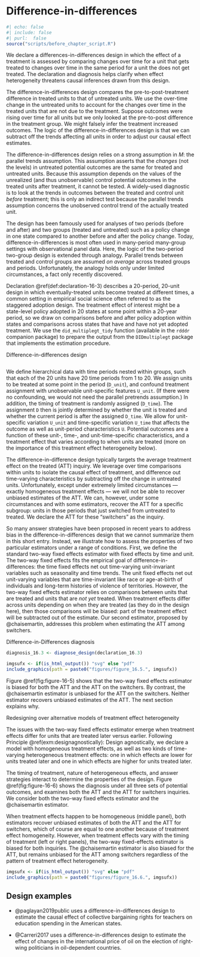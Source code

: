 # Difference-in-differences 


```r
#| echo: false
#| include: false
#| purl:  false
source("scripts/before_chapter_script.R")
```

:::: {.ddbox}
We declare a differences-in-differences design in which the effect of a treatment is assessed by comparing changes over time for a unit that gets treated to changes over time in the same period for a unit the does not get treated. The declaration and diagnosis helps clarify when effect heterogeneity threatens causal inferences drawn from this design.
::::

The difference-in-differences design compares the pre-to-post-treatment difference in treated units to that of untreated units. We use the over-time change in the untreated units to account for the changes over time in the treated units that are not due to the treatment. Suppose outcomes were rising over time for all units but we only looked at the pre-to-post difference in the treatment group. We might falsely infer the treatment increased outcomes. The logic of the difference-in-differences design is that we can subtract off the trends affecting all units in order to adjust our causal effect estimates.

The difference-in-differences design relies on a strong assumption in $M$: the parallel trends assumption. This assumption asserts that the *changes* (not the levels) in untreated potential outcomes are the same for treated and untreated units. Because this assumption depends on the values of the unrealized (and thus unobservable) control potential outcomes in the treated units after treatment, it cannot be tested. A widely-used diagnostic is to look at the trends in outcomes between the treated and control unit *before* treatment; this is only an indirect test because the parallel trends assumption concerns the unobserved control trend of the actually treated unit.

The design has been famously used for analyses of two periods (before and after) and two groups (treated and untreated) such as a policy change in one state compared to another before and after the policy change. Today, difference-in-differences is most often used in many-period many-group settings with observational panel data. Here, the logic of the two-period two-group design is extended through analogy. Parallel trends between treated and control groups are assumed *on average* across treated groups and periods. Unfortunately, the analogy holds only under limited circumstances, a fact only recently discovered. 

Declaration \@ref(def:declaration-16-3) describes a 20-period, 20-unit design in which eventually-treated units become treated at different times, a common setting in empirical social science often referred to as the staggered adoption design. The treatment effect of interest might be a state-level policy adopted in 20 states at some point within a 20-year period, so we draw on comparisons before and after policy adoption within states and comparisons across states that have and have not yet adopted treatment. We use the `did_multiplegt_tidy` function (available in the `rdddr` companion package) to prepare the output from the `DIDmultiplegt` package that implements the estimation procedure.

:::{.definition #declaration-16-3}

Difference-in-differences design 

```r
```

:::

We define hierarchical data with time periods nested within groups, such that each of the 20 units have 20 time periods from 1 to 20. We assign units to be treated at some point in the period (`D_unit`), and confound treatment assignment with unobservable unit-specific features `U_unit`. (If there were no confounding, we would not need the parallel pretrends assumption.) In addition, the timing of treatment is randomly assigned (`D_time`). The assignment `D` then is jointly determined by whether the unit is treated and whether the current period is after the assigned `D_time`. We allow for unit-specific variation `U_unit` and time-specific variation `U_time` that affects the outcome as well as unit-period characteristics `U`. Potential outcomes are a function of these unit-, time-, and unit-time-specific characteristics, and a treatment effect that varies according to when units are treated (more on the importance of this treatment effect heterogeneity below). 

The difference-in-difference design typically targets the average treatment effect on the treated (ATT) inquiry. We leverage over time comparisons within units to isolate the causal effect of treatment, and difference out time-varying characteristics by subtracting off the change in untreated units. Unfortunately, except under extremely limited circumstances --- exactly homogeneous treatment effects --- we will not be able to recover unbiased estimates of the ATT. We can, however, under some circumstances and with some estimators, recover the ATT for a specific subgroup: units in those periods that just switched from untreated to treated. We declare the ATT for these "switchers" as the inquiry.

So many answer strategies have been proposed in recent years to address bias in the difference-in-differences design that we cannot summarize them in this short entry. Instead, we illustrate how to assess the properties of two particular estimators under a range of conditions. First, we define the standard two-way fixed effects estimator with fixed effects by time and unit. The two-way fixed effects fits the empirical goal of difference-in-differences: the time fixed effects net out time-varying unit-invariant variables such as seasonality and time trends. The unit fixed effects net out unit-varying variables that are time-invariant like race or age-at-birth of individuals and long-term histories of violence of territories. However, the two-way fixed effects estimator relies on comparisons between units that are treated and units that are *not yet* treated. When treatment effects differ across units depending on when they are treated (as they do in the design here), then those comparisons will be biased: part of the treatment effect will be subtracted out of the estimate. Our second estimator, proposed by @chaisemartin, addresses this problem when estimating the ATT among switchers.

:::{.lemma #diagnosis-16-3}

Difference-in-Differences diagnosis 

```r
diagnosis_16.3 <- diagnose_design(declaration_16.3)
```

```r
imgsufx <- if(is_html_output()) "svg" else "pdf"
include_graphics(path = paste0("figures/figure_16.5.", imgsufx))
```

Figure \@ref(fig:figure-16-5) shows that the two-way fixed effects estimator is biased for both the ATT and the ATT on the switchers. By contrast, the @chaisemartin estimator is unbiased for the ATT on the switchers. Neither estimator recovers unbiased estimates of the ATT. The next section explains why.

:::

:::{.lemma #diagnosis-16-4}

Redesigning over alternative models of treatment effect heterogeneity

The issues with the two-way fixed effects estimator emerge when treatment effects differ for units that are treated later versus earlier. Following Principle \@ref(exm:designagnostically): Design agnostically, we declare a model with homogeneous treatment effects, as well as two kinds of time-varying heterogeneous treatment effects: one in which effects are lower for units treated later and one in which effects are higher for units treated later. 

The timing of treatment, nature of heterogeneous effects, and answer strategies interact to determine the properties of the design. Figure \@ref(fig:figure-16-6) shows the diagnosis under all three sets of potential outcomes, and examines both the ATT and the ATT for switchers inquiries. We consider both the two-way fixed effects estimator and the @chaisemartin estimator. 

When treatment effects happen to be homogeneous (middle panel), both estimators recover unbiased estimates of both the ATT and the ATT for switchers, which of course are equal to one another because of treatment effect homogeneity. However, when treatment effects vary with the timing of treatment (left or right panels), the two-way fixed-effects estimator is biased for both inquiries. The @chaisemartin estimator is also biased for the ATT, but remains unbiased for the ATT among switchers regardless of the pattern of treatment effect heterogeneity.

```r
imgsufx <- if(is_html_output()) "svg" else "pdf"
include_graphics(path = paste0("figures/figure_16.6.", imgsufx))
```

:::

## Design examples

- @paglayan2019public uses a difference-in-differences design to estimate the causal effect of collective bargaining rights for teachers on education spending in the American states. 

- @Carreri2017 uses a difference-in-differences design to estimate the effect of changes in the international price of oil on the election of right-wing politicians in oil-dependent countries.

